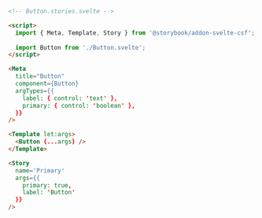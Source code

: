 ```html
<!-- Button.stories.svelte -->

<script>
  import { Meta, Template, Story } from '@storybook/addon-svelte-csf';
  
  import Button from './Button.svelte';
</script>

<Meta
  title="Button"
  component={Button}
  argTypes={{
    label: { control: 'text' },
    primary: { control: 'boolean' },
  }}
/>

<Template let:args>
  <Button {...args} />
</Template>

<Story
  name='Primary'
  args={{
    primary: true,
    label: 'Button'
  }}
/>
```